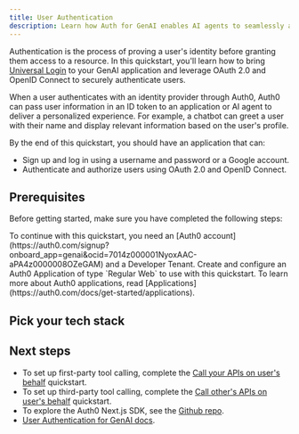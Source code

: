 ```yaml
---
title: User Authentication
description: Learn how Auth for GenAI enables AI agents to seamlessly authenticate users.
---
```



Authentication is the process of proving a user's identity before granting them access to a resource. In this quickstart, you'll learn how to bring [Universal Login](https://auth0.com/docs/authenticate/login/auth0-universal-login) to your GenAI application and leverage OAuth 2.0 and OpenID Connect to securely authenticate users.

When a user authenticates with an identity provider through Auth0, Auth0 can pass user information in an ID token to an application or AI agent to deliver a personalized experience. For example, a chatbot can greet a user with their name and display relevant information based on the user's profile.

By the end of this quickstart, you should have an application that can:

- Sign up and log in using a username and password or a Google account.
- Authenticate and authorize users using OAuth 2.0 and OpenID Connect.

## Prerequisites

Before getting started, make sure you have completed the following steps:

<Steps>
  <Step title="Create an Auth0 Account and a Dev Tenant">
  To continue with this quickstart, you need an [Auth0 account](https://auth0.com/signup?onboard_app=genai&ocid=7014z000001NyoxAAC-aPA4z0000008OZeGAM) and a Developer Tenant.
  </Step>
  <Step title="Create Application">
    Create and configure an Auth0 Application of type `Regular Web` to use with this quickstart.
    To learn more about Auth0 applications, read [Applications](https://auth0.com/docs/get-started/applications).
  </Step>
</Steps>

## Pick your tech stack

<Tabs>
  <Tab
    title="Next.js"
    icon="https://mintlify-assets.b-cdn.net/auth0/next-js.svg"
  >
    <VercelUserAuthentication />
  </Tab>
  <Tab
    title="FastAPI"
    icon="https://mintlify-assets.b-cdn.net/auth0/FastAPI.svg"
  >
    <FastApiUserAuthentication />
  </Tab>
</Tabs>

## Next steps

- To set up first-party tool calling, complete the [Call your APIs on user's behalf](../get-started/call-your-apis-on-users-behalf) quickstart.
- To set up third-party tool calling, complete the [Call other's APIs on user's behalf](../get-started/call-others-apis-on-users-behalf) quickstart.
- To explore the Auth0 Next.js SDK, see the [Github repo](https://github.com/auth0/nextjs-auth0).
- [User Authentication for GenAI docs](/intro/user-authentication).
